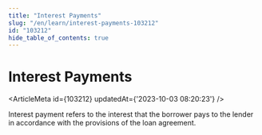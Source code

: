 ```yaml
---
title: "Interest Payments"
slug: "/en/learn/interest-payments-103212"
id: "103212"
hide_table_of_contents: true
---
```



# Interest Payments

<ArticleMeta id={103212} updatedAt={'2023-10-03 08:20:23'} />
<div className='border-solid border-b border-t-0 my-4 border-[var(--ifm-color-gray-300)]' />

Interest payment refers to the interest that the borrower pays to the lender in accordance with the provisions of the loan agreement.
